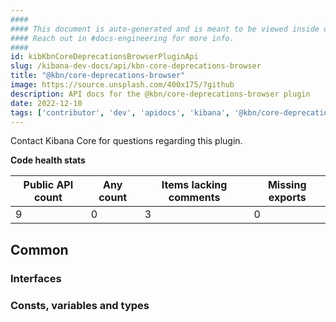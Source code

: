 ```yaml
---
####
#### This document is auto-generated and is meant to be viewed inside our experimental, new docs system.
#### Reach out in #docs-engineering for more info.
####
id: kibKbnCoreDeprecationsBrowserPluginApi
slug: /kibana-dev-docs/api/kbn-core-deprecations-browser
title: "@kbn/core-deprecations-browser"
image: https://source.unsplash.com/400x175/?github
description: API docs for the @kbn/core-deprecations-browser plugin
date: 2022-12-10
tags: ['contributor', 'dev', 'apidocs', 'kibana', '@kbn/core-deprecations-browser']
---
```




Contact Kibana Core for questions regarding this plugin.

**Code health stats**

| Public API count  | Any count | Items lacking comments | Missing exports |
|-------------------|-----------|------------------------|-----------------|
| 9 | 0 | 3 | 0 |

## Common

### Interfaces
<DocDefinitionList data={kbnCoreDeprecationsBrowserObj.common.interfaces}/>

### Consts, variables and types
<DocDefinitionList data={kbnCoreDeprecationsBrowserObj.common.misc}/>

